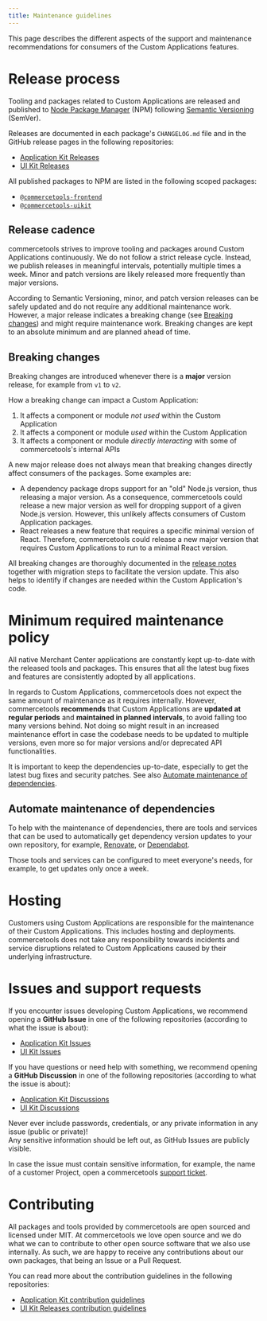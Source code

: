 ```yaml
---
title: Maintenance guidelines
---
```


<Subtitle>

This page describes the different aspects of the support and maintenance recommendations for consumers of the Custom Applications features.

</Subtitle>

# Release process

Tooling and packages related to Custom Applications are released and published to [Node Package Manager](https://www.npmjs.com) (NPM) following [Semantic Versioning](https://semver.org/) (SemVer).

Releases are documented in each package's `CHANGELOG.md` file and in the GitHub release pages in the following repositories:

- [Application Kit Releases](https://github.com/commercetools/merchant-center-application-kit/releases)
- [UI Kit Releases](https://github.com/commercetools/ui-kit/releases)

All published packages to NPM are listed in the following scoped packages:

- [`@commercetools-frontend`](https://www.npmjs.com/org/commercetools-frontend)
- [`@commercetools-uikit`](https://www.npmjs.com/org/commercetools-uikit)

## Release cadence

commercetools strives to improve tooling and packages around Custom Applications continuously. We do not follow a strict release cycle. Instead, we publish releases in meaningful intervals, potentially multiple times a week. Minor and patch versions are likely released more frequently than major versions.

<Info>

According to Semantic Versioning, minor, and patch version releases can be safely updated and do not require any additional maintenance work.
However, a major release indicates a breaking change (see [Breaking changes](#breaking-changes)) and might require maintenance work. Breaking changes are kept to an absolute minimum and are planned ahead of time.

</Info>

## Breaking changes

Breaking changes are introduced whenever there is a **major** version release, for example from `v1` to `v2`.

How a breaking change can impact a Custom Application:

1. It affects a component or module _not used_ within the Custom Application
2. It affects a component or module _used_ within the Custom Application
3. It affects a component or module _directly interacting_ with some of commercetools's internal APIs

<Info>

A new major release does not always mean that breaking changes directly affect consumers of the packages. Some examples are:

- A dependency package drops support for an "old" Node.js version, thus releasing a major version. As a consequence, commercetools could release a new major version as well for dropping support of a given Node.js version. However, this unlikely affects consumers of Custom Application packages.
- React releases a new feature that requires a specific minimal version of React. Therefore, commercetools could release a new major version that requires Custom Applications to run to a minimal React version.

</Info>

All breaking changes are thoroughly documented in the [release notes](/releases) together with migration steps to facilitate the version update. This also helps to identify if changes are needed within the Custom Application's code.

# Minimum required maintenance policy

All native Merchant Center applications are constantly kept up-to-date with the released tools and packages. This ensures that all the latest bug fixes and features are consistently adopted by all applications.

In regards to Custom Applications, commercetools does not expect the same amount of maintenance as it requires internally.
However, commercetools **recommends** that Custom Applications are **updated at regular periods** and **maintained in planned intervals**, to avoid falling too many versions behind.
Not doing so might result in an increased maintenance effort in case the codebase needs to be updated to multiple versions, even more so for major versions and/or deprecated API functionalities.

<Info>

It is important to keep the dependencies up-to-date, especially to get the latest bug fixes and security patches. See also [Automate maintenance of dependencies](#automate-maintenance-of-dependencies).

</Info>

## Automate maintenance of dependencies

To help with the maintenance of dependencies, there are tools and services that can be used to automatically get dependency version updates to your own repository, for example, [Renovate](https://www.mend.io/free-developer-tools/renovate/), or [Dependabot](https://github.com/dependabot).

Those tools and services can be configured to meet everyone's needs, for example, to get updates only once a week.

# Hosting

Customers using Custom Applications are responsible for the maintenance of their Custom Applications. This includes hosting and deployments.
commercetools does not take any responsibility towards incidents and service disruptions related to Custom Applications caused by their underlying infrastructure.

# Issues and support requests

If you encounter issues developing Custom Applications, we recommend opening a **GitHub Issue** in one of the following repositories (according to what the issue is about):

- [Application Kit Issues](https://github.com/commercetools/merchant-center-application-kit/issues/new/choose)
- [UI Kit Issues](https://github.com/commercetools/ui-kit/issues/new/choose)

If you have questions or need help with something, we recommend opening a **GitHub Discussion** in one of the following repositories (according to what the issue is about):

- [Application Kit Discussions](https://github.com/commercetools/merchant-center-application-kit/discussions)
- [UI Kit Discussions](https://github.com/commercetools/ui-kit/discussions)

<Warning>

Never ever include passwords, credentials, or any private information in any issue (public or private)!<br />
Any sensitive information should be left out, as GitHub Issues are publicly visible.

In case the issue must contain sensitive information, for example, the name of a customer Project, open a commercetools [support ticket](https://support.commercetools.com).

</Warning>

# Contributing

All packages and tools provided by commercetools are open sourced and licensed under MIT.
At commercetools we love open source and we do what we can to contribute to other open source software that we also use internally.
As such, we are happy to receive any contributions about our own packages, that being an Issue or a Pull Request.

You can read more about the contribution guidelines in the following repositories:

- [Application Kit contribution guidelines](https://github.com/commercetools/merchant-center-application-kit/blob/main/CONTRIBUTING.md)
- [UI Kit Releases contribution guidelines](https://github.com/commercetools/ui-kit/blob/main/CONTRIBUTING.md)
